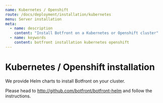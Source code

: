 ```yaml
---
name: Kubernetes / Openshift
route: /docs/deployment/installation/kubernetes
menu: Server installation
meta:
  - name: description
    content: "Install Botfront on a Kubernetes or Openshift cluster"
  - name: keywords
    content: botfront installation kubernetes openshift
---
```



# Kubernetes / Openshift installation

We provide Helm charts to install Botfront on your cluster.

Please head to http://github.com/botfront/botfront-helm and follow the instructions.

